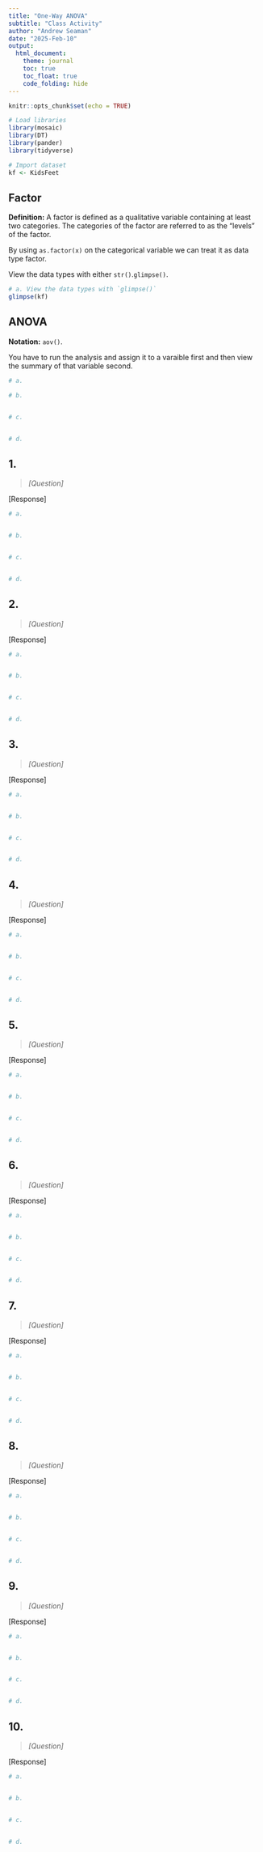 ```yaml
---
title: "One-Way ANOVA"
subtitle: "Class Activity"
author: "Andrew Seaman"
date: "2025-Feb-10"
output: 
  html_document:
    theme: journal
    toc: true
    toc_float: true
    code_folding: hide
---
```


<!-- ------ -->
<!-- SETUP: -->
<!-- ------ -->

```r
knitr::opts_chunk$set(echo = TRUE)
```

```r
# Load libraries
library(mosaic)
library(DT)
library(pander)
library(tidyverse)
```

```r
# Import dataset
kf <- KidsFeet
```

<!-- Setup End -->










<!-- ---------- -->
<!-- QUESTIONS: -->
<!-- ---------- -->



<!-- Did this IN CLASS: -->


## Factor
**Definition:** A factor is defined as a qualitative variable containing at least two categories. The categories of the factor are referred to as the “levels” of the factor.

By using `as.factor(x)` on the categorical variable we can treat it as data type factor.

View the data types with either `str()`.`glimpse()`.
```r
# a. View the data types with `glimpse()`
glimpse(kf)
```

## ANOVA
**Notation:** `aov()`.

You have to run the analysis and assign it to a varaible first and then view the summary of that variable second.
```r
# a. 

# b.


# c.


# d.


```

<!-- In class End -->









## 1.
> _[Question]_

[Response]

```r
# a.


# b.


# c.


# d.


```

<!-- Q1. End -->










## 2.
> _[Question]_

[Response]

```r
# a.


# b.


# c.


# d.


```

<!-- Q2. End -->










## 3.
> _[Question]_

[Response]
```r
# a.


# b.


# c.


# d.


```

<!-- Q3. End -->










## 4.
> _[Question]_

[Response]
```r
# a.


# b.


# c.


# d.


```

<!-- Q4. End -->










## 5.
> _[Question]_

[Response]
```r
# a.


# b.


# c.


# d.


```

<!-- Q5. End -->










## 6.
> _[Question]_

[Response]
```r
# a.


# b.


# c.


# d.


```

<!-- Q6. End -->










## 7.
> _[Question]_

[Response]
```r
# a.


# b.


# c.


# d.


```

<!-- Q7. End -->










## 8.
> _[Question]_

[Response]
```r
# a.


# b.


# c.


# d.


```

<!-- Q8. End -->










## 9.
> _[Question]_

[Response]
```r
# a.


# b.


# c.


# d.


```

<!-- Q9. End -->










## 10.
> _[Question]_

[Response]
```r
# a.


# b.


# c.


# d.


```

<!-- Q10. End -->


<!-- Questions End -->




<!-- -------- -->
<!-- FILE END -->
<!-- -------- -->